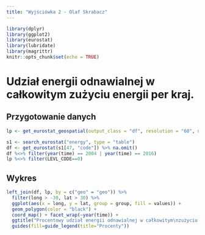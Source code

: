```yaml
---
title: "Wyjściówka 2 - Olaf Skrabacz"
---
```


```r
library(dplyr)
library(ggplot2)
library(eurostat)
library(lubridate)
library(magrittr)
knitr::opts_chunk$set(echo = TRUE)
```

# Udział energii odnawialnej w całkowitym zużyciu energii per kraj.

## Przygotowanie danych

```r
lp <- get_eurostat_geospatial(output_class = "df", resolution = "60", nuts_level = "all")

s1 <- search_eurostat("energy", type = "table")
df <- get_eurostat(s1[47, "code"]) %>% na.omit()
df %<>% filter(year(time) == 2004 | year(time) == 2016)
lp %<>% filter(LEVL_CODE==0)
```

## Wykres

```r
left_join(df, lp, by = c("geo" = "geo")) %>%
  filter(long > -30, lat > 30) %>% 
  ggplot(aes(x = long, y = lat, group = group, fill = values)) + 
  geom_polygon(color = "black") +
  coord_map() + facet_wrap(~year(time)) +
  ggtitle("Procentowy udział energii odnawialnej w całkowitym\nzużyciu energii") +
  guides(fill=guide_legend(title="Procenty"))
```
